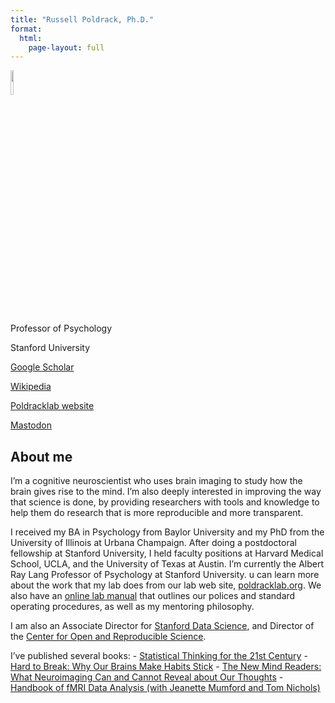 ```yaml
---
title: "Russell Poldrack, Ph.D."
format:
  html:
    page-layout: full
---
```



:::: {.grid}

::: {.g-col-4}
![](https://profiles.stanford.edu/proxy/api/cap/profiles/61598/resources/profilephoto/350x350.1509537897044.jpg){.roundedimg .absolute height=10%}

<div class='centered'>

Professor of Psychology

Stanford University

[Google Scholar](https://scholar.google.com/citations?user=RbmLvDIAAAAJ&hl=en)

[Wikipedia](https://en.wikipedia.org/wiki/Russell_Poldrack)

[Poldracklab website](http://www.poldracklab.org)

<a rel="me" href="https://mastodon.online/@Russpoldrack">Mastodon</a>

</div>

:::

::: {.g-col-8}
## About me

I'm a cognitive neuroscientist who uses brain imaging to study how the brain gives rise to the mind.  I'm also deeply interested in improving the way that science is done, by providing researchers with tools and knowledge to help them do research that is more reproducible and more transparent.

I received my BA in Psychology from Baylor University and my PhD from the University of Illinois at Urbana Champaign.  After doing a postdoctoral fellowship at Stanford University, I held faculty positions at Harvard Medical School, UCLA, and the University of Texas at Austin.  I'm currently the Albert Ray Lang Professor of Psychology at Stanford University.  u can learn more about the work that my lab does from our lab web site, [poldracklab.org](https://www.poldracklab.org).  We also have an [online lab manual]((https://poldracklab.github.io)) that outlines our polices and standard operating procedures, as well as my mentoring philosophy.

I am also an Associate Director for [Stanford Data Science](https://datascience.stanford.edu/), and Director of the [Center for Open and Reproducible Science](https://cores.stanford.edu/). 

I've published several books:
- [Statistical Thinking for the 21st Century](https://statsthinking21.org/)
- [Hard to Break: Why Our Brains Make Habits Stick](https://press.princeton.edu/books/hardcover/9780691194325/hard-to-break)
- [The New Mind Readers: What Neuroimaging Can and Cannot Reveal about Our Thoughts](https://press.princeton.edu/books/hardcover/9780691178615/the-new-mind-readers)
- [Handbook of fMRI Data Analysis (with Jeanette Mumford and Tom Nichols)](https://sites.google.com/site/fmridataanalysis/home)

:::

::::
